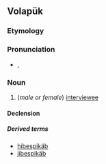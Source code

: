 ==Volapük==

===Etymology===
{{suffix|bespik|äb|lang=vo}}

===Pronunciation===
* {{IPA|[bespiˈkɛb]|lang=vo}}, {{X-SAMPA|[bespi"kEb]}}

===Noun===
{{vo-noun}}

# (''male or female'') [[interviewee]]

====Declension====
{{vo-decl-noun}}

=====Derived terms=====
* [[hibespikäb]]
* [[jibespikäb]]